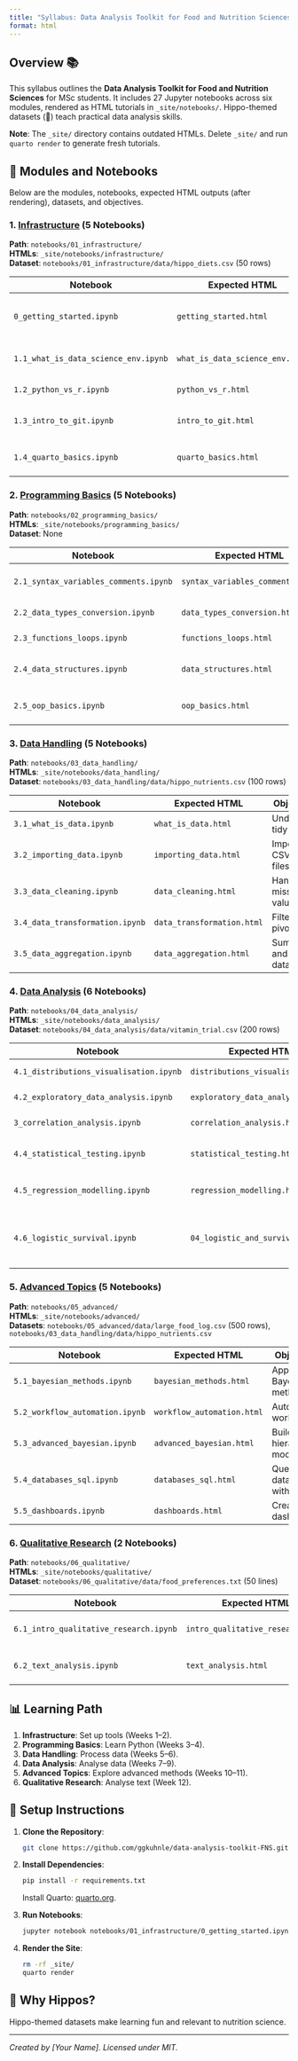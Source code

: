 ```yaml
---
title: "Syllabus: Data Analysis Toolkit for Food and Nutrition Sciences 🦛"
format: html
---
```


## Overview 📚

This syllabus outlines the **Data Analysis Toolkit for Food and Nutrition Sciences** for MSc students. It includes 27 Jupyter notebooks across six modules, rendered as HTML tutorials in `_site/notebooks/`. Hippo-themed datasets (🦛) teach practical data analysis skills.

**Note**: The `_site/` directory contains outdated HTMLs. Delete `_site/` and run `quarto render` to generate fresh tutorials.

## 🧮 Modules and Notebooks

Below are the modules, notebooks, expected HTML outputs (after rendering), datasets, and objectives.

### 1. [Infrastructure](infrastructure/index.html) (5 Notebooks)

**Path**: `notebooks/01_infrastructure/`  
**HTMLs**: `_site/notebooks/infrastructure/`  
**Dataset**: `notebooks/01_infrastructure/data/hippo_diets.csv` (50 rows)

| Notebook | Expected HTML | Objectives |
|----------|---------------|------------|
| `0_getting_started.ipynb` | `getting_started.html` | Set up Python, Jupyter, and Colab. |
| `1.1_what_is_data_science_env.ipynb` | `what_is_data_science_env.html` | Understand data science environments. |
| `1.2_python_vs_r.ipynb` | `python_vs_r.html` | Compare Python and R. |
| `1.3_intro_to_git.ipynb` | `intro_to_git.html` | Learn Git for version control. |
| `1.4_quarto_basics.ipynb` | `quarto_basics.html` | Create reproducible documents. |

### 2. [Programming Basics](programming_basics/index.html) (5 Notebooks)

**Path**: `notebooks/02_programming_basics/`  
**HTMLs**: `_site/notebooks/programming_basics/`  
**Dataset**: None

| Notebook | Expected HTML | Objectives |
|----------|---------------|------------|
| `2.1_syntax_variables_comments.ipynb` | `syntax_variables_comments.html` | Master Python syntax. |
| `2.2_data_types_conversion.ipynb` | `data_types_conversion.html` | Understand data types. |
| `2.3_functions_loops.ipynb` | `functions_loops.html` | Use functions and loops. |
| `2.4_data_structures.ipynb` | `data_structures.html` | Work with lists and DataFrames. |
| `2.5_oop_basics.ipynb` | `oop_basics.html` | Apply object-oriented programming. |

### 3. [Data Handling](data_handling/index.html) (5 Notebooks)

**Path**: `notebooks/03_data_handling/`  
**HTMLs**: `_site/notebooks/data_handling/`  
**Dataset**: `notebooks/03_data_handling/data/hippo_nutrients.csv` (100 rows)

| Notebook | Expected HTML | Objectives |
|----------|---------------|------------|
| `3.1_what_is_data.ipynb` | `what_is_data.html` | Understand tidy data. |
| `3.2_importing_data.ipynb` | `importing_data.html` | Import CSV/Excel files. |
| `3.3_data_cleaning.ipynb` | `data_cleaning.html` | Handle missing values. |
| `3.4_data_transformation.ipynb` | `data_transformation.html` | Filter and pivot data. |
| `3.5_data_aggregation.ipynb` | `data_aggregation.html` | Summarise and join datasets. |

### 4. [Data Analysis](data_analysis/index.html) (6 Notebooks)

**Path**: `notebooks/04_data_analysis/`  
**HTMLs**: `_site/notebooks/data_analysis/`  
**Dataset**: `notebooks/04_data_analysis/data/vitamin_trial.csv` (200 rows)

| Notebook | Expected HTML | Objectives |
|----------|---------------|------------|
| `4.1_distributions_visualisation.ipynb` | `distributions_visualisation.html` | Visualise distributions. |
| `4.2_exploratory_data_analysis.ipynb` | `exploratory_data_analysis.html` | Perform EDA. |
| `3_correlation_analysis.ipynb` | `correlation_analysis.html` | Analyse correlations. |
| `4.4_statistical_testing.ipynb` | `statistical_testing.html` | Conduct t-tests and ANOVA. |
| `4.5_regression_modelling.ipynb` | `regression_modelling.html` | Build regression models. |
| `4.6_logistic_survival.ipynb` | `04_logistic_and_survival.html` | Apply logistic regression and survival analysis. |

### 5. [Advanced Topics](advanced/index.html) (5 Notebooks)

**Path**: `notebooks/05_advanced/`  
**HTMLs**: `_site/notebooks/advanced/`  
**Datasets**: `notebooks/05_advanced/data/large_food_log.csv` (500 rows), `notebooks/03_data_handling/data/hippo_nutrients.csv`

| Notebook | Expected HTML | Objectives |
|----------|---------------|------------|
| `5.1_bayesian_methods.ipynb` | `bayesian_methods.html` | Apply Bayesian methods. |
| `5.2_workflow_automation.ipynb` | `workflow_automation.html` | Automate workflows. |
| `5.3_advanced_bayesian.ipynb` | `advanced_bayesian.html` | Build hierarchical models. |
| `5.4_databases_sql.ipynb` | `databases_sql.html` | Query databases with SQL. |
| `5.5_dashboards.ipynb` | `dashboards.html` | Create dashboards. |

### 6. [Qualitative Research](qualitative/index.html) (2 Notebooks)

**Path**: `notebooks/06_qualitative/`  
**HTMLs**: `_site/notebooks/qualitative/`  
**Dataset**: `notebooks/06_qualitative/data/food_preferences.txt` (50 lines)

| Notebook | Expected HTML | Objectives |
|----------|---------------|------------|
| `6.1_intro_qualitative_research.ipynb` | `intro_qualitative_research.html` | Understand qualitative methods. |
| `6.2_text_analysis.ipynb` | `text_analysis.html` | Perform text analysis. |

## 📊 Learning Path

1. **Infrastructure**: Set up tools (Weeks 1–2).
2. **Programming Basics**: Learn Python (Weeks 3–4).
3. **Data Handling**: Process data (Weeks 5–6).
4. **Data Analysis**: Analyse data (Weeks 7–9).
5. **Advanced Topics**: Explore advanced methods (Weeks 10–11).
6. **Qualitative Research**: Analyse text (Week 12).

## 🚀 Setup Instructions

1. **Clone the Repository**:
   ```bash
   git clone https://github.com/ggkuhnle/data-analysis-toolkit-FNS.git
   ```
2. **Install Dependencies**:
   ```bash
   pip install -r requirements.txt
   ```
   Install Quarto: [quarto.org](https://quarto.org).
3. **Run Notebooks**:
   ```bash
   jupyter notebook notebooks/01_infrastructure/0_getting_started.ipynb
   ```
4. **Render the Site**:
   ```bash
   rm -rf _site/
   quarto render
   ```

## 🦛 Why Hippos?

Hippo-themed datasets make learning fun and relevant to nutrition science.

---

*Created by [Your Name]. Licensed under MIT.*